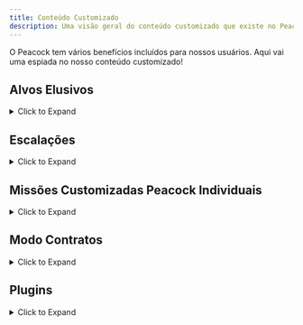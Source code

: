 ```yaml
---
title: Conteúdo Customizado
description: Uma visão geral do conteúdo customizado que existe no Peacock.
---
```


O Peacock tem vários benefícios incluídos para nossos usuários. Aqui vai uma espiada no nosso conteúdo customizado!

## Alvos Elusivos

<details>

<summary>Click to Expand</summary>

Dentro do Peacock, você pode jogar Alvos Elusivos sem nenhum tempo limite ao reiniciar (ao contrário do Arcade de Alvos Elusivos), e sem nenhum tempo limite.
* **Como Jogar**:
    * Depois de iniciar o Hitman 3 usando o Peacock, vá para `Career` -> `Elusive Targets` no jogo.

</details>

## Escalações

<details>
<summary>Click to Expand</summary>

* **Escalações Peacock Personalizadas**
  * O Peacock suporta escalações (Originais Peacock) personalizadas. Essas escalações estão disponíveis em jogo por predefinição. Você pode ver algumas das escalações customizadas listadas nos [Roadmaps](https://thepeacockproject.org/wiki/roadmaps) também.

* **Escalações dos Servidores Oficiais**
    * Peacock também suporta algumas escalações dos servidores oficiais, embora não todas foram portadas. Essas escalações estão disponíveis em jogo por predefinição.
* **Escalações Legado**
    * Peacock suporta escalações do Hitman 2016 que não foram portadas para o Hitman 2 ou 3 (escalações 'legado').
    * Para instalar escalações legacy, pesquise `legacy in: plugin-releases` no servidor Discord do Peacock. Faça o download de `LegacyEscalationsPlugin.js` e mova o arquivo para a mesma pasta onde o `Start Server.cmd` e o `peacockpatcher.exe` estão.
    * Vá para o menu `Destinations`, e escolha um mapa em jogo para acessar as escalações.

* Nota: Você pode selecionar níveis específicos de escalações ao usar a ferramenta Escalation Level Picker, como explicado [aqui](https://thepeacockproject.org/wiki/intel/#loadout-profiles--escalation-level-picker)

</details>

## Missões Customizadas Peacock Individuais

<details>
<summary>Click to Expand</summary>

**Missões Personalizadas Individuais**

O Peacock tem duas missões personalizadas que são excepcionais (essas missões não são escalações nem contratos, mas são melhor descritas como "Missões Bônus"):
* **Tradições do Negócio (Traditions of the Trade)**
  * Pode ser acessada em `Destinations` > `Bangkok` no jogo
* **O Assassínio de Lee Hong (The Lee Hong Assassination)**
  * Pode ser acessada em `Destinations` > `Chongqing` no jogo

</details>

## Modo Contratos

<details>
<summary>Click to Expand</summary>

O Peacock suporta ambos contratos de servidores oficiais e contratos personalizados Peacock.

* **Contratos em Destaque**
  * Aqui estão incluídos todos os contratos em destaque dos servidores oficiais, assim como alguns contratos (Originais Peacock) customizados criados pela equipe de desenvolvimento do Peacock e até mesmo de usuários regulares. Você pode ver alguns desses contratos customizados [aqui]](https://thepeacockproject.org/wiki/roadmaps).
  * Como Jogar:
    * Vá para o menu `Game Modes` -> `Contracts` -> `Featured` em jogo
* **Criados por Usuários, Contratos de Servidores Oficiais**
  * Como Instalar:
      * Nota: Isso funciona apenas enquanto o bot está autenticado para a plataforma em questão. [Mais informações aqui](https://bot.hitmaps.com/).
      * Vá para o menu `Game Modes` -> `Contracts` -> `Contract Lookup` em jogo.
      * Entre com o ID do contrato do servidor oficial (**Contratos de qualquer plataforma exceto Nintendo Switch são suportados para isso**).
      * O contrato será agor baixado na sua pasta `Contracts`.
  * Como Jogar: Vá para o menu `Game Modes` -> `Contracts` -> `My Contracts` em jogo.
* **Criados por Usuários, Contratos Personalizados Peacock**
  * Como Instalar:
    * Faça o Download dos arquivos `.ocre` de contratos do canal `share-contracts` no Discord do Peacock. Instale esse arquivo `.ocre` para a sua pasta `Contracts`, [como mostrado nessa imagem](https://media.discordapp.net/attachments/833505136290299935/991101789426421760/unknown.png).
    * How to Create Your Own:
    * If you create a contract in-game while in Peacock server, your contract will be saved as an `.ocre` file in `Contracts` folder, [as shown in this image](https://media.discordapp.net/attachments/833505136290299935/991101789426421760/unknown.png).
    * Be sure to share your `.ocre` file in Peacock Discord's `share-contracts` channel if you want others to play your custom Peacock contract.
  * Como Jogar:
    * Go to `Game Modes` -> `Contracts` -> `My Contracts` in-game to play.

</details>

## Plugins

<details>
<summary>Click to Expand</summary>

Besides Legacy Escalations Plugin, which was described earlier in the Escalations section, Peacock supports a broad variety of  server side mods (plugins). These include, but are not limited to:
* **Kill Everyone Mode**
  * All real NPC's marked as targets, can get Silent Assassin rating back after killing everyone.
  * Note: Very buggy for maps with 200+ targets, guns may jam randomly. You may need to start by melee killing people.
* **Sarajevo Six**
  * Bonus Missions otherwise only available in Hitman 2016 Playstation version.
  * Installation Instructions: https://rentry.org/H3_TS6
* **Plugins to add otherwise unused weapons to the game**
* **Plugins to modify existing weapons and disguises**
* **How to Install Plugins**:
    * Broadly speaking, to install plugins, go to `#plugin-releases` in the Peacock Discord and download a plugin you are interested in.
    * Then, install it to the same folder that `Start Server.cmd` and `peacockpatcher.exe` are in.
  * Be sure to check for any further instructions in the `#plugin-releases` channel for a given plugin, as certain plugins may require further installation steps or are incompatible with newer versions of Peacock.

**Note: Plugins are only a small portion of the Hitman modding scene. Many Hitman mods are done client-side and out of scope of Peacock.** More general-use client-side mods, outside the scope of Peacock, are aggregated here:
  * [Nexusmods](https://www.nexusmods.com/hitman3)
  * [Glacier Modding Discord](https://discord.com/invite/6UDtuYhZP6)

</details>
